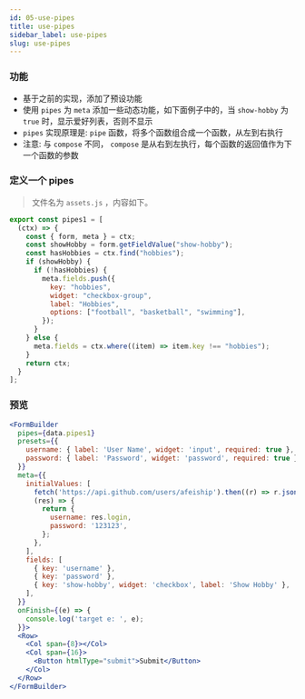 ```yaml
---
id: 05-use-pipes
title: use-pipes
sidebar_label: use-pipes
slug: use-pipes
---
```


### 功能
- 基于之前的实现，添加了预设功能
- 使用 `pipes` 为 `meta` 添加一些动态功能，如下面例子中的，当 `show-hobby` 为 `true` 时，显示爱好列表，否则不显示
- `pipes` 实现原理是: `pipe` 函数，将多个函数组合成一个函数，从左到右执行
- 注意: 与 `compose` 不同， `compose` 是从右到左执行，每个函数的返回值作为下一个函数的参数

### 定义一个 pipes
> 文件名为 `assets.js` ，内容如下。

```js
export const pipes1 = [
  (ctx) => {
    const { form, meta } = ctx;
    const showHobby = form.getFieldValue("show-hobby");
    const hasHobbies = ctx.find("hobbies");
    if (showHobby) {
      if (!hasHobbies) {
        meta.fields.push({
          key: "hobbies",
          widget: "checkbox-group",
          label: "Hobbies",
          options: ["football", "basketball", "swimming"],
        });
      }
    } else {
      meta.fields = ctx.where((item) => item.key !== "hobbies");
    }
    return ctx;
  }
];
```

### 预览
```jsx live
<FormBuilder
  pipes={data.pipes1}
  presets={{
    username: { label: 'User Name', widget: 'input', required: true },
    password: { label: 'Password', widget: 'password', required: true },
  }}
  meta={{
    initialValues: [
      fetch('https://api.github.com/users/afeiship').then((r) => r.json()),
      (res) => {
        return {
          username: res.login,
          password: '123123',
        };
      },
    ],
    fields: [
      { key: 'username' },
      { key: 'password' },
      { key: 'show-hobby', widget: 'checkbox', label: 'Show Hobby' },
    ],
  }}
  onFinish={(e) => {
    console.log('target e: ', e);
  }}>
  <Row>
    <Col span={8}></Col>
    <Col span={16}>
      <Button htmlType="submit">Submit</Button>
    </Col>
  </Row>
</FormBuilder>
```
